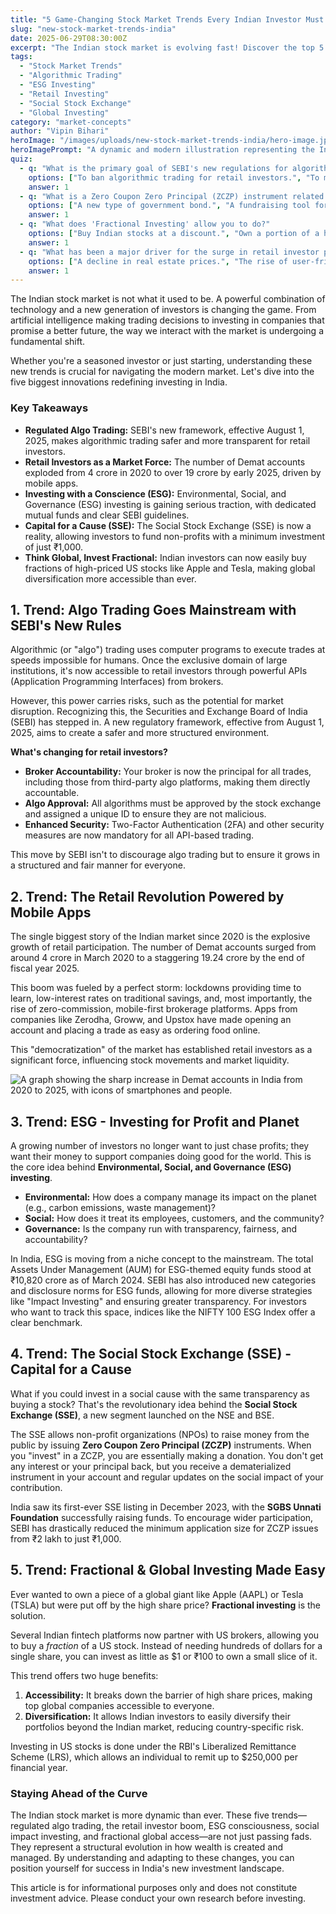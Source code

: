 ```yaml
---
title: "5 Game-Changing Stock Market Trends Every Indian Investor Must Know"
slug: "new-stock-market-trends-india"
date: 2025-06-29T08:30:00Z
excerpt: "The Indian stock market is evolving fast! Discover the top 5 trends shaping how we invest, from AI-powered trading and ESG funds to the new Social Stock Exchange and buying US stocks in fractions."
tags:
  - "Stock Market Trends"
  - "Algorithmic Trading"
  - "ESG Investing"
  - "Retail Investing"
  - "Social Stock Exchange"
  - "Global Investing"
category: "market-concepts"
author: "Vipin Bihari"
heroImage: "/images/uploads/new-stock-market-trends-india/hero-image.jpg"
heroImagePrompt: "A dynamic and modern illustration representing the Indian stock market's evolution, featuring icons for AI, ESG, global investing, and a diverse group of retail investors on their smartphones."
quiz:
  - q: "What is the primary goal of SEBI's new regulations for algorithmic trading?"
    options: ["To ban algorithmic trading for retail investors.", "To make algo trading more secure, transparent, and structured.", "To guarantee profits for all algo traders."]
    answer: 1
  - q: "What is a Zero Coupon Zero Principal (ZCZP) instrument related to?"
    options: ["A new type of government bond.", "A fundraising tool for social enterprises on the Social Stock Exchange.", "A high-risk derivative product."]
    answer: 1
  - q: "What does 'Fractional Investing' allow you to do?"
    options: ["Buy Indian stocks at a discount.", "Own a portion of a high-priced foreign stock.", "Trade futures and options with less capital."]
    answer: 1
  - q: "What has been a major driver for the surge in retail investor participation in India since 2020?"
    options: ["A decline in real estate prices.", "The rise of user-friendly mobile trading apps.", "A government mandate for all citizens to open a Demat account."]
    answer: 1
---
```


The Indian stock market is not what it used to be. A powerful combination of technology and a new generation of investors is changing the game. From artificial intelligence making trading decisions to investing in companies that promise a better future, the way we interact with the market is undergoing a fundamental shift.

Whether you're a seasoned investor or just starting, understanding these new trends is crucial for navigating the modern market. Let's dive into the five biggest innovations redefining investing in India.

### Key Takeaways
*   **Regulated Algo Trading:** SEBI's new framework, effective August 1, 2025, makes algorithmic trading safer and more transparent for retail investors.
*   **Retail Investors as a Market Force:** The number of Demat accounts exploded from 4 crore in 2020 to over 19 crore by early 2025, driven by mobile apps.
*   **Investing with a Conscience (ESG):** Environmental, Social, and Governance (ESG) investing is gaining serious traction, with dedicated mutual funds and clear SEBI guidelines.
*   **Capital for a Cause (SSE):** The Social Stock Exchange (SSE) is now a reality, allowing investors to fund non-profits with a minimum investment of just ₹1,000.
*   **Think Global, Invest Fractional:** Indian investors can now easily buy fractions of high-priced US stocks like Apple and Tesla, making global diversification more accessible than ever.

## 1. Trend: Algo Trading Goes Mainstream with SEBI's New Rules

Algorithmic (or "algo") trading uses computer programs to execute trades at speeds impossible for humans. Once the exclusive domain of large institutions, it's now accessible to retail investors through powerful APIs (Application Programming Interfaces) from brokers.

However, this power carries risks, such as the potential for market disruption. Recognizing this, the Securities and Exchange Board of India (SEBI) has stepped in. A new regulatory framework, effective from August 1, 2025, aims to create a safer and more structured environment.

**What's changing for retail investors?**
*   **Broker Accountability:** Your broker is now the principal for all trades, including those from third-party algo platforms, making them directly accountable.
*   **Algo Approval:** All algorithms must be approved by the stock exchange and assigned a unique ID to ensure they are not malicious.
*   **Enhanced Security:** Two-Factor Authentication (2FA) and other security measures are now mandatory for all API-based trading.

This move by SEBI isn't to discourage algo trading but to ensure it grows in a structured and fair manner for everyone.

## 2. Trend: The Retail Revolution Powered by Mobile Apps

The single biggest story of the Indian market since 2020 is the explosive growth of retail participation. The number of Demat accounts surged from around 4 crore in March 2020 to a staggering 19.24 crore by the end of fiscal year 2025.

This boom was fueled by a perfect storm: lockdowns providing time to learn, low-interest rates on traditional savings, and, most importantly, the rise of zero-commission, mobile-first brokerage platforms. Apps from companies like Zerodha, Groww, and Upstox have made opening an account and placing a trade as easy as ordering food online.

This "democratization" of the market has established retail investors as a significant force, influencing stock movements and market liquidity.

![A graph showing the sharp increase in Demat accounts in India from 2020 to 2025, with icons of smartphones and people.](/images/uploads/new-stock-market-trends-india/retail-investor-growth.png)

## 3. Trend: ESG - Investing for Profit and Planet

A growing number of investors no longer want to just chase profits; they want their money to support companies doing good for the world. This is the core idea behind **Environmental, Social, and Governance (ESG) investing**.

*   **Environmental:** How does a company manage its impact on the planet (e.g., carbon emissions, waste management)?
*   **Social:** How does it treat its employees, customers, and the community?
*   **Governance:** Is the company run with transparency, fairness, and accountability?

In India, ESG is moving from a niche concept to the mainstream. The total Assets Under Management (AUM) for ESG-themed equity funds stood at ₹10,820 crore as of March 2024. SEBI has also introduced new categories and disclosure norms for ESG funds, allowing for more diverse strategies like "Impact Investing" and ensuring greater transparency. For investors who want to track this space, indices like the NIFTY 100 ESG Index offer a clear benchmark.

## 4. Trend: The Social Stock Exchange (SSE) - Capital for a Cause

What if you could invest in a social cause with the same transparency as buying a stock? That's the revolutionary idea behind the **Social Stock Exchange (SSE)**, a new segment launched on the NSE and BSE.

The SSE allows non-profit organizations (NPOs) to raise money from the public by issuing **Zero Coupon Zero Principal (ZCZP)** instruments. When you "invest" in a ZCZP, you are essentially making a donation. You don't get any interest or your principal back, but you receive a dematerialized instrument in your account and regular updates on the social impact of your contribution.

India saw its first-ever SSE listing in December 2023, with the **SGBS Unnati Foundation** successfully raising funds. To encourage wider participation, SEBI has drastically reduced the minimum application size for ZCZP issues from ₹2 lakh to just ₹1,000.

## 5. Trend: Fractional & Global Investing Made Easy

Ever wanted to own a piece of a global giant like Apple (AAPL) or Tesla (TSLA) but were put off by the high share price? **Fractional investing** is the solution.

Several Indian fintech platforms now partner with US brokers, allowing you to buy a *fraction* of a US stock. Instead of needing hundreds of dollars for a single share, you can invest as little as $1 or ₹100 to own a small slice of it.

This trend offers two huge benefits:
1.  **Accessibility:** It breaks down the barrier of high share prices, making top global companies accessible to everyone.
2.  **Diversification:** It allows Indian investors to easily diversify their portfolios beyond the Indian market, reducing country-specific risk.

Investing in US stocks is done under the RBI's Liberalized Remittance Scheme (LRS), which allows an individual to remit up to $250,000 per financial year.

### Staying Ahead of the Curve

The Indian stock market is more dynamic than ever. These five trends—regulated algo trading, the retail investor boom, ESG consciousness, social impact investing, and fractional global access—are not just passing fads. They represent a structural evolution in how wealth is created and managed. By understanding and adapting to these changes, you can position yourself for success in India's new investment landscape.

This article is for informational purposes only and does not constitute investment advice. Please conduct your own research before investing.